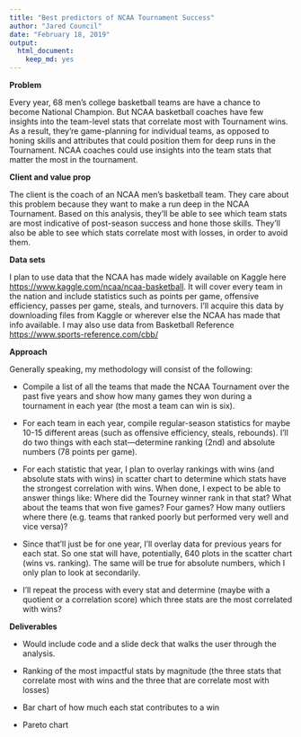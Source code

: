 ```yaml
---
title: "Best predictors of NCAA Tournament Success"
author: "Jared Council"
date: "February 18, 2019"
output: 
  html_document: 
    keep_md: yes
---
```


**Problem**

Every year, 68 men's college basketball teams are have a chance to become National Champion. But NCAA basketball coaches have few insights into the team-level stats that correlate most with Tournament wins. As a result, they're game-planning for individual teams, as opposed to honing skills and attributes that could position them for deep runs in the Tournament. NCAA coaches could use insights into the team stats that matter the most in the tournament.     


**Client and value prop**

The client is the coach of an NCAA men's basketball team. They care about this problem because they want to make a run deep in the NCAA Tournament. Based on this analysis, they'll be able to see which team stats are most indicative of post-season success and hone those skills. They'll also be able to see which stats correlate most with losses, in order to avoid them.

**Data sets**

I plan to use data that the NCAA has made widely available on Kaggle here <https://www.kaggle.com/ncaa/ncaa-basketball>. It will cover every team in the nation and include statistics such as points per game, offensive efficiency, passes per game, steals, and turnovers. I'll acquire this data by downloading files from Kaggle or wherever else the NCAA has made that info available. I may also use data from Basketball Reference <https://www.sports-reference.com/cbb/>

**Approach**

Generally speaking, my methodology will consist of the following:

-   Compile a list of all the teams that made the NCAA Tournament over the past five years and show how many games they won during a tournament in each year (the most a team can win is six).

-   For each team in each year, compile regular-season statistics for maybe 10-15 different areas (such as offensive efficiency, steals, rebounds). I'll do two things with each stat---determine ranking (2nd) and absolute numbers (78 points per game).

-   For each statistic that year, I plan to overlay rankings with wins (and absolute stats with wins) in scatter chart to determine which stats have the strongest correlation with wins. When done, I expect to be able to answer things like: Where did the Tourney winner rank in that stat? What about the teams that won five games? Four games? How many outliers where there (e.g. teams that ranked poorly but performed very well and vice versa)?

-   Since that'll just be for one year, I'll overlay data for previous years for each stat. So one stat will have, potentially, 640 plots in the scatter chart (wins vs. ranking). The same will be true for absolute numbers, which I only plan to look at secondarily.

-   I'll repeat the process with every stat and determine (maybe with a quotient or a correlation score) which three stats are the most correlated with wins?

**Deliverables**

-   Would include code and a slide deck that walks the user through the analysis.

-   Ranking of the most impactful stats by magnitude (the three stats that correlate most with wins and the three that are correlate most with losses)

-   Bar chart of how much each stat contributes to a win

-   Pareto chart
